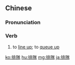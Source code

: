 {{also|排队}}
==Chinese==
{{zh-forms|s=排队}}

===Pronunciation===
{{zh-pron
|m=páiduì
|c=paai4 deoi6-2
|mn=pâi-tūi
|cat=v
}}

===Verb===
{{zh-verb}}

# to [[line up]]; to [[queue up]]
#: {{zh-x|請 您 排隊 等候。|Please wait in line.}}

{{zh-cat|Advanced}}

[[ko:排隊]]
[[hu:排隊]]
[[mg:排隊]]
[[ja:排隊]]